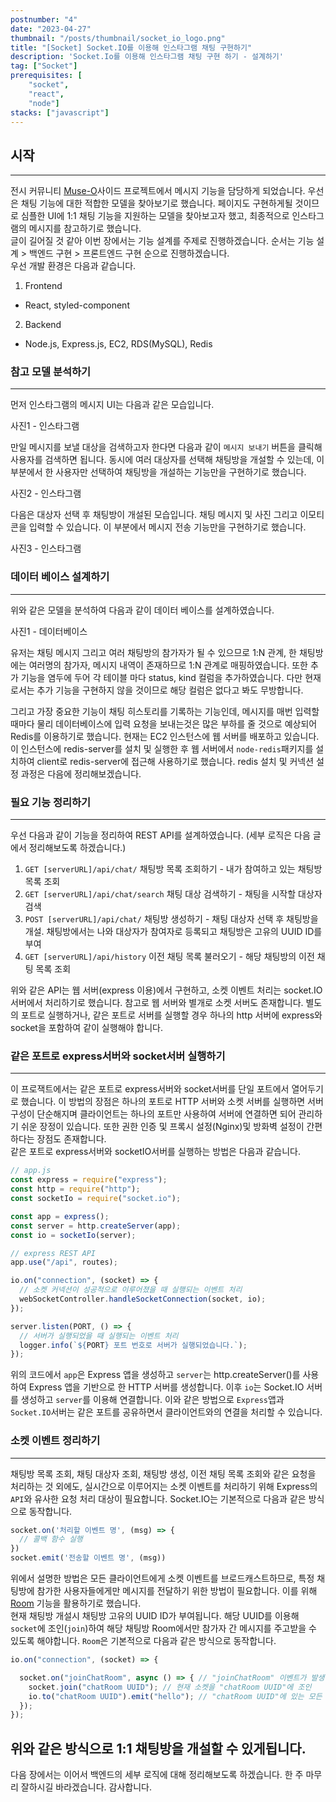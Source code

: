 ```yaml
---
postnumber: "4"
date: "2023-04-27"
thumbnail: "/posts/thumbnail/socket_io_logo.png"
title: "[Socket] Socket.IO를 이용해 인스타그램 채팅 구현하기"
description: 'Socket.Io를 이용해 인스타그램 채팅 구현 하기 - 설계하기'
tag: ["Socket"]
prerequisites: [
    "socket",
    "react",
    "node"]
stacks: ["javascript"]
---
```


## 시작
---
전시 커뮤니티 [Muse-O](https://museoh.shop/)사이드 프로젝트에서 메시지 기능을 담당하게 되었습니다. 우선은 채팅 기능에 대한 적합한 모델을 찾아보기로 했습니다. 페이지도 구현하게될 것이므로 심플한 UI에 1:1 채팅 기능을 지원하는 모델을 찾아보고자 했고, 최종적으로 인스타그램의 메시지를 참고하기로 했습니다.  
글이 길어질 것 같아 이번 장에서는 기능 설계를 주제로 진행하겠습니다. 순서는 기능 설계 > 백엔드 구현 > 프론트엔드 구현 순으로 진행하겠습니다.  
우선 개발 환경은 다음과 같습니다.  
1. Frontend
  - React, styled-component
2. Backend
  - Node.js, Express.js, EC2, RDS(MySQL), Redis

### 참고 모델 분석하기
---
먼저 인스타그램의 메시지 UI는 다음과 같은 모습입니다.

사진1 - 인스타그램

만일 메시지를 보낼 대상을 검색하고자 한다면 다음과 같이 `메시지 보내기` 버튼을 클릭해 사용자를 검색하면 됩니다. 동시에 여러 대상자를 선택해 채팅방을 개설할 수 있는데, 이 부분에서 한 사용자만 선택하여 채팅방을 개설하는 기능만을 구현하기로 했습니다.

사진2 - 인스타그램 

다음은 대상자 선택 후 채팅방이 개설된 모습입니다. 채팅 메시지 및 사진 그리고 이모티콘을 입력할 수 있습니다. 이 부분에서 메시지 전송 기능만을 구현하기로 했습니다.

사진3 - 인스타그램

### 데이터 베이스 설계하기
---
위와 같은 모델을 분석하여 다음과 같이 데이터 베이스를 설계하였습니다. 

사진1 - 데이터베이스

유저는 채팅 메시지 그리고 여러 채팅방의 참가자가 될 수 있으므로 1:N 관계, 한 채팅방에는 여러명의 참가자, 메시지 내역이 존재하므로 1:N 관계로 매핑하였습니다. 또한 추가 기능을 염두에 두어 각 테이블 마다 status, kind 컬럼을 추가하였습니다. 다만 현재로서는 추가 기능을 구현하지 않을 것이므로 해당 컬럼은 없다고 봐도 무방합니다. 

그리고 가장 중요한 기능이 채팅 히스토리를 기록하는 기능인데, 메시지를 매번 입력할 때마다 물리 데이터베이스에 입력 요청을 보내는것은 많은 부하를 줄 것으로 예상되어 Redis를 이용하기로 했습니다. 현재는 EC2 인스턴스에 웹 서버를 배포하고 있습니다. 이 인스턴스에 redis-server를 설치 및 실행한 후 웹 서버에서 `node-redis`패키지를 설치하여 client로 redis-server에 접근해 사용하기로 했습니다. redis 설치 및 커넥션 설정 과정은 다음에 정리해보겠습니다.

### 필요 기능 정리하기
---
우선 다음과 같이 기능을 정리하여 REST API를 설계하였습니다. (세부 로직은 다음 글에서 정리해보도록 하겠습니다.)
1. `GET [serverURL]/api/chat/` 채팅방 목록 조회하기 - 내가 참여하고 있는 채팅방 목록 조회
2. `GET [serverURL]/api/chat/search` 채팅 대상 검색하기 - 채팅을 시작할 대상자 검색
3. `POST [serverURL]/api/chat/` 채팅방 생성하기 - 채팅 대상자 선택 후 채팅방을 개설. 채팅방에서는 나와 대상자가 참여자로 등록되고 채팅방은 고유의 UUID ID를 부여
4. `GET [serverURL]/api/history` 이전 채팅 목록 불러오기 - 해당 채팅방의 이전 채팅 목록 조회

위와 같은 API는 웹 서버(express 이용)에서 구현하고, 소켓 이벤트 처리는 socket.IO 서버에서 처리하기로 했습니다. 참고로 웹 서버와 별개로 소켓 서버도 존재합니다. 별도의 포트로 실행하거나, 같은 포트로 서버를 실행할 경우 하나의 http 서버에 express와 socket을 포함하여 같이 실행해야 합니다.

### 같은 포트로 express서버와 socket서버 실행하기
---
이 프로잭트에서는 같은 포트로 express서버와 socket서버를 단일 포트에서 열어두기로 했습니다. 이 방법의 장점은 하나의 포트로 HTTP 서버와 소켓 서버를 실행하면 서버 구성이 단순해지며 클라이언트는 하나의 포트만 사용하여 서버에 연결하면 되어 관리하기 쉬운 장정이 있습니다. 또한 권한 인증 및 프록시 설정(Nginx)및 방화벽 설정이 간편하다는 장점도 존재합니다.  
같은 포트로 express서버와 socketIO서버를 실행하는 방법은 다음과 같습니다.
```js
// app.js
const express = require("express");
const http = require("http");
const socketIo = require("socket.io");

const app = express();
const server = http.createServer(app);
const io = socketIo(server);

// express REST API
app.use("/api", routes);

io.on("connection", (socket) => {
  // 소켓 커넥션이 성공적으로 이루어졌을 때 실행되는 이벤트 처리
  webSocketController.handleSocketConnection(socket, io);
});

server.listen(PORT, () => {
  // 서버가 실행되었을 때 실행되는 이벤트 처리
  logger.info(`${PORT} 포트 번호로 서버가 실행되었습니다.`);
});
```
위의 코드에서 `app`은 Express 앱을 생성하고 `server`는 http.createServer()를 사용하여 Express 앱을 기반으로 한 HTTP 서버를 생성합니다. 이후 `io`는 Socket.IO 서버를 생성하고 `server`를 이용해 연결합니다. 이와 같은 방법으로 `Express`앱과 `Socket.IO`서버는 같은 포트를 공유하면서 클라이언트와의 연결을 처리할 수 있습니다.

### 소켓 이벤트 정리하기
---
채팅방 목록 조회, 채팅 대상자 조회, 채팅방 생성, 이전 채팅 목록 조회와 같은 요청을 처리하는 것 외에도, 실시간으로 이루어지는 소켓 이벤트를 처리하기 위해 Express의 `API`와 유사한 요청 처리 대상이 필요합니다. Socket.IO는 기본적으로 다음과 같은 방식으로 동작합니다.
```js
socket.on('처리할 이벤트 명', (msg) => {
  // 콜백 함수 실행
})
socket.emit('전송할 이벤트 명', (msg))
```
위에서 설명한 방법은 모든 클라이언트에게 소켓 이벤트를 브로드캐스트하므로, 특정 채팅방에 참가한 사용자들에게만 메시지를 전달하기 위한 방법이 필요합니다. 이를 위해 [Room](https://socket.io/docs/v4/namespaces/) 기능을 활용하기로 했습니다.  
현재 채팅방 개설시 채팅방 고유의 UUID ID가 부여됩니다. 해당 UUID를 이용해 `socket`에 조인(`join`)하여 해당 채팅방 Room에서만 참가자 간 메시지를 주고받을 수 있도록 해야합니다. `Room`은 기본적으로 다음과 같은 방식으로 동작합니다.
```js
io.on("connection", (socket) => {

  socket.on("joinChatRoom", async () => { // "joinChatRoom" 이벤트가 발생하면 콜백 함수 실행
    socket.join("chatRoom UUID"); // 현재 소켓을 "chatRoom UUID"에 조인
    io.to("chatRoom UUID").emit("hello"); // "chatRoom UUID"에 있는 모든 소켓에게 "hello" 이벤트 emit
  });
});
```
위와 같은 방식으로 1:1 채팅방을 개설할 수 있게됩니다.
---
다음 장에서는 이어서 백엔드의 세부 로직에 대해 정리해보도록 하겠습니다. 한 주 마무리 잘하시길 바라겠습니다. 감사합니다.